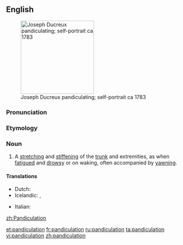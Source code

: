 ==English==
[[Image:Ducreuxyawn.jpg|thumb|200px|right|Joseph Ducreux pandiculating; self-portrait ca 1783]]

===Pronunciation===
{{rhymes|eɪʃən}}

===Etymology===
{{suffix|pandiculate|ion}}

===Noun===
{{en-noun}}

# A [[stretch]]ing and [[stiffen]]ing of the [[trunk]] and extremities, as when [[fatigue]]d and [[drowsy]] or on waking, often accompanied by [[yawn]]ing.

====Translations====
{{trans-top|stretching and stiffening of the trunk and extremities as when fatigued and drowsy}}
* Dutch: {{t-|nl|zich uitrekken}}
* Icelandic: {{t-|is|syfjuteygjur|f|p}}, {{t-|is|morgunteygjur|f|p}}
{{trans-mid}}
* Italian: {{t-|it|stendersi}}
{{trans-bottom}}

{{Webster 1913}}
[[zh:Pandiculation]]

[[et:pandiculation]]
[[fr:pandiculation]]
[[ru:pandiculation]]
[[ta:pandiculation]]
[[vi:pandiculation]]
[[zh:pandiculation]]